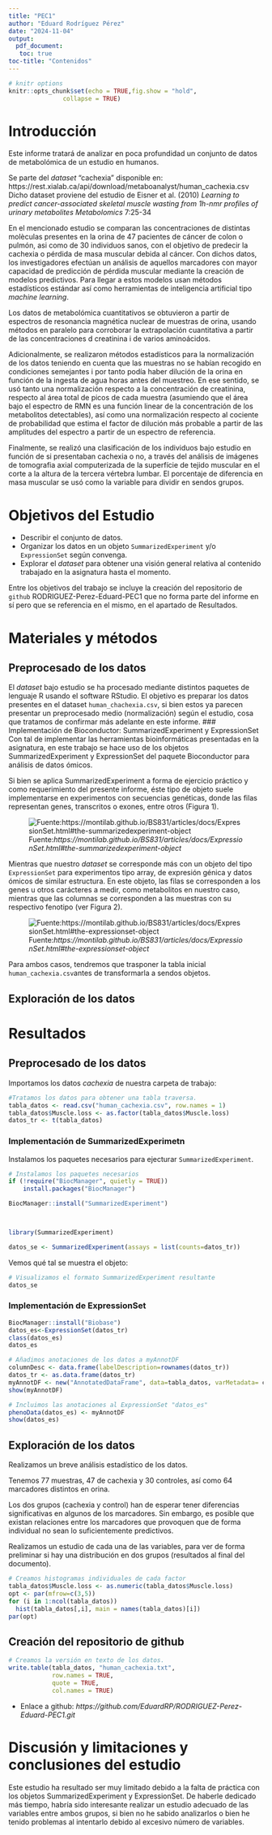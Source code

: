 ---
title: "PEC1"
author: "Eduard Rodríguez Pérez"
date: "2024-11-04"
output:
  pdf_document:
   toc: true
toc-title: "Contenidos"
---

```{r setup, include=FALSE}
# knitr options
knitr::opts_chunk$set(echo = TRUE,fig.show = "hold",
               collapse = TRUE)

```


# Introducción
Este informe tratará de analizar en poca profundidad un conjunto de datos de metabolómica de un estudio en humanos.

Se parte del *dataset* "cachexia" disponible en:
https://rest.xialab.ca/api/download/metaboanalyst/human_cachexia.csv
Dicho dataset proviene del estudio de Eisner et al. (2010) *Learning to predict cancer-associated skeletal muscle wasting from 1h-nmr profiles of urinary metabolites Metabolomics* 7:25-34

En el mencionado estudio se comparan las concentraciones de distintas molèculas presentes en la orina de 47 pacientes de cáncer de colon o pulmón, asi como de 30 individuos sanos, con el objetivo de predecir la cachexia o pérdida de masa muscular debida al cáncer. Con dichos datos, los investigadores efectúan un análisis de aquellos marcadores con mayor capacidad de predicción de pérdida muscular mediante la creación de modelos predictivos. Para llegar a estos modelos usan métodos estadísticos estándar así como herramientas de inteligencia artificial tipo *machine learning*.

Los datos de metabolómica cuantitativos se obtuvieron a partir de espectros de resonancia magnética nuclear de muestras de orina, usando métodos en paralelo para corroborar la extrapolación cuantitativa a partir de las concentraciones d creatinina i de varios aminoácidos.

Adicionalmente, se realizaron métodos estadísticos para la normalización de los datos teniendo en cuenta que las muestras no se habían recogido en condiciones semejantes i por tanto podía haber dilución de la orina en función de la ingesta de agua horas antes del muestreo. En ese sentido, se usó tanto una normalización respecto a la concentración de creatinina, respecto al área total de picos de cada muestra (asumiendo que el área bajo el espectro de RMN es una función linear de la concentración de los metabolitos detectables), así como una normalización respecto al cociente de probabilidad que estima el factor de dilución más probable a partir de las amplitudes del espectro a partir de un espectro de referencia.

Finalmente, se realizó una clasificación de los individuos bajo estudio en función de si presentaban cachexia o no, a través del análisis de imágenes de tomografia axial computerizada de la superfície de tejido muscular en el corte a la altura de la tercera vértebra lumbar. El porcentaje de diferencia en masa muscular se usó como la variable para dividir en sendos grupos.

# Objetivos del Estudio

- Describir el conjunto de datos.
- Organizar los datos en un objeto `SummarizedExperiment` y/o `ExpressionSet` según convenga.
- Explorar el *dataset* para obtener una visión general relativa al contenido trabajado en la asignatura hasta el momento.

Entre los objetivos del trabajo se incluye la creación del repositorio de `github` RODRIGUEZ-Perez-Eduard-PEC1 que no forma parte del informe en sí pero que se referencia en el mismo, en el apartado de Resultados.

# Materiales y métodos
## Preprocesado de los datos
El *dataset* bajo estudio se ha procesado mediante distintos paquetes de lenguaje R usando el software RStudio. El objetivo es preparar los datos presentes en el dataset `human_chachexia.csv`, si bien estos ya parecen presentar un preprocesado medio (normalización) según el estudio, cosa que tratamos de confirmar más adelante en este informe.
### Implementación de Bioconductor: SummarizedExperiment y ExpressionSet
Con tal de implementar las herramientas bioinformáticas presentadas en la asignatura, en este trabajo se hace uso de los objetos SummarizedExperiment y ExpressionSet del paquete Bioconductor para análisis de datos ómicos.

Si bien se aplica SummarizedExperiment a forma de ejercicio práctico y como requerimiento del presente informe, éste tipo de objeto suele implementarse en experimentos con secuencias genéticas, donde las filas representan genes, transcritos o exones, entre otros (Figura 1).

![Fuente:*https://montilab.github.io/BS831/articles/docs/ExpressionSet.html#the-summarizedexperiment-object*](imagenes/SummarizedExperiment.png)

Mientras que nuestro *dataset* se corresponde más con un objeto del tipo `ExpressionSet` para experimentos tipo array, de expresión génica y datos ómicos de similar estructura. En este objeto, las filas se corresponden a los genes u otros carácteres a medir, como metabolitos en nuestro caso, mientras que las columnas se corresponden a las muestras con su respectivo fenotipo (ver Figura 2).

![Fuente:*https://montilab.github.io/BS831/articles/docs/ExpressionSet.html#the-expressionset-object*](imagenes/ExpressionSet.png)

Para ambos casos, tendremos que trasponer la tabla inicial `human_cachexia.csv`antes de transformarla a sendos objetos.

\newpage
## Exploración de los datos



\newpage

# Resultados

## Preprocesado de los datos
Importamos los datos *cachexia* de nuestra carpeta de trabajo:

```{r csv_cachexia}
#Tratamos los datos para obtener una tabla traversa.
tabla_datos <- read.csv("human_cachexia.csv", row.names = 1)
tabla_datos$Muscle.loss <- as.factor(tabla_datos$Muscle.loss)
datos_tr <- t(tabla_datos)
```
### Implementación de SummarizedExperimetn
Instalamos los paquetes necesarios para ejecturar `SummarizedExperiment`.

```{r, sumexp, results='hide', message=FALSE}
# Instalamos los paquetes necesarios
if (!require("BiocManager", quietly = TRUE))
    install.packages("BiocManager")

BiocManager::install("SummarizedExperiment")



library(SummarizedExperiment)

datos_se <- SummarizedExperiment(assays = list(counts=datos_tr))
```



Vemos qué tal se muestra el objeto:
```{r ver_se} 
# Visualizamos el formato SummarizedExperiment resultante
datos_se
```

### Implementación de ExpressionSet

```{r}
BiocManager::install("Biobase")
datos_es<-ExpressionSet(datos_tr)
class(datos_es)
datos_es
```
```{r}
# Añadimos anotaciones de los datos a myAnnotDF
columnDesc <- data.frame(labelDescription=rownames(datos_tr))
datos_tr <- as.data.frame(datos_tr)
myAnnotDF <- new("AnnotatedDataFrame", data=tabla_datos, varMetadata= columnDesc)
show(myAnnotDF)
```
```{r}
# Incluimos las anotaciones al ExpressionSet "datos_es"
phenoData(datos_es) <- myAnnotDF
show(datos_es)
```

## Exploración de los datos
Realizamos un breve análisis estadístico de los datos.

Tenemos 77 muestras, 47 de cachexia y 30 controles, así como 64 marcadores distintos en orina.

Los dos grupos (cachexia y control) han de esperar tener diferencias significativas en algunos de los marcadores. Sin embargo, es posible que existan relaciones entre los marcadores que provoquen que de forma individual no sean lo suficientemente predictivos.

Realizamos un estudio de cada una de las variables, para ver de forma preliminar si hay una distribución en dos grupos (resultados al final del documento).

```{r results='hold'}
# Creamos histogramas individuales de cada factor
tabla_datos$Muscle.loss <- as.numeric(tabla_datos$Muscle.loss)
opt <- par(mfrow=c(3,5))
for (i in 1:ncol(tabla_datos))
  hist(tabla_datos[,i], main = names(tabla_datos)[i])
par(opt)
```


## Creación del repositorio de github

```{r}
# Creamos la versión en texto de los datos.
write.table(tabla_datos, "human_cachexia.txt", 
            row.names = TRUE, 
            quote = TRUE, 
            col.names = TRUE)
```
*
Enlace a github:  *https://github.com/EduardRP/RODRIGUEZ-Perez-Eduard-PEC1.git*

# Discusión y limitaciones y conclusiones del estudio

Este estudio ha resultado ser muy limitado debido a la falta de práctica con los objetos SummarizedExperiment y ExpressionSet. De haberle dedicado más tiempo, habría sido interesante realizar un estudio adecuado de las variables entre ambos grupos, si bien no he sabido analizarlos o bien he tenido problemas al intentarlo debido al excesivo número de variables.


